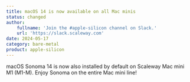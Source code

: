 ```yaml
---
title: macOS 14 is now available on all Mac minis
status: changed
author:
    fullname: 'Join the #apple-silicon channel on Slack.'
    url: 'https://slack.scaleway.com'
date: 2024-05-17
category: bare-metal
product: apple-silicon
---
```


macOS Sonoma 14 is now also installed by default on Scaleway Mac mini M1 (M1-M). Enjoy Sonoma on the entire Mac mini line!

